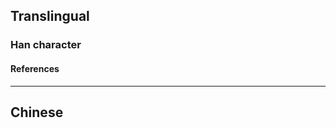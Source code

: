 {{character info}}
==Translingual==

===Han character===
{{Han char|rn=72|rad=日|as=12|sn=16|four=|canj=AHUJ|ids=⿰日臯}}

====References====
{{Han ref|kx=0500.251|hdz=21536.111|uh=66CD}}

----

==Chinese==
{{zh-see|皞}}